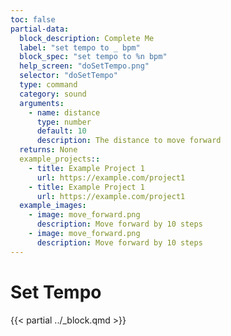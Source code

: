 ```yaml
---
toc: false
partial-data:
  block_description: Complete Me
  label: "set tempo to _ bpm"
  block_spec: "set tempo to %n bpm"
  help_screen: "doSetTempo.png"
  selector: "doSetTempo"
  type: command
  category: sound
  arguments:
    - name: distance
      type: number
      default: 10
      description: The distance to move forward
  returns: None
  example_projects::
    - title: Example Project 1
      url: https://example.com/project1
    - title: Example Project 1
      url: https://example.com/project1
  example_images:
    - image: move_forward.png
      description: Move forward by 10 steps
    - image: move_forward.png
      description: Move forward by 10 steps
---
```


# Set Tempo {.unnumbered}

{{< partial ../_block.qmd >}}
